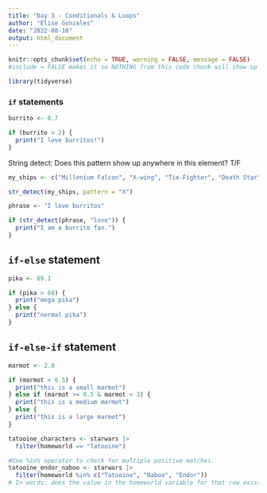 ```yaml
---
title: "Day 3 - Conditionals & Loops"
author: "Elise Gonzales"
date: "2022-08-10"
output: html_document
---
```


```r
knitr::opts_chunk$set(echo = TRUE, warning = FALSE, message = FALSE)
#include = FALSE makes it so NOTHING from this code chunk will show up on rendered doc.

library(tidyverse)
```

### `if` statements
```r
burrito <- 0.7

if (burrito > 2) {
  print("I love burritos!")
}
```

String detect: Does this pattern show up anywhere in this element? T/F
```r
my_ships <- c("Millenium Falcon", "X-wing", "Tie-Fighter", "Death Star")

str_detect(my_ships, pattern = "X")

phrase <- "I love burritos"

if (str_detect(phrase, "love")) {
  print("I am a burrito fan.")
}
```

## `if-else` statement

```r
pika <- 89.1

if (pika > 60) {
  print("mega pika")
} else {
  print("normal pika")
}
```

## `if-else-if` statement

```r
marmot <- 2.8

if (marmot < 0.5) {
  print("this is a small marmot")
} else if (marmot >= 0.5 & marmot < 3) {
  print("this is a medium marmot")
} else {
  print("this is a large marmot")
}
```


```r
tatooine_characters <- starwars |> 
  filter(homeworld == "Tatooine") 

#Use %in% operator to check for multiple positive matches.
tatooine_endor_naboo <- starwars |> 
  filter(homeworld %in% c("Tatooine", "Naboo", "Endor"))
# In words: does the value in the homeworld variable for that row exist IN that vector c("Tatooine" "Nab...)?
```

